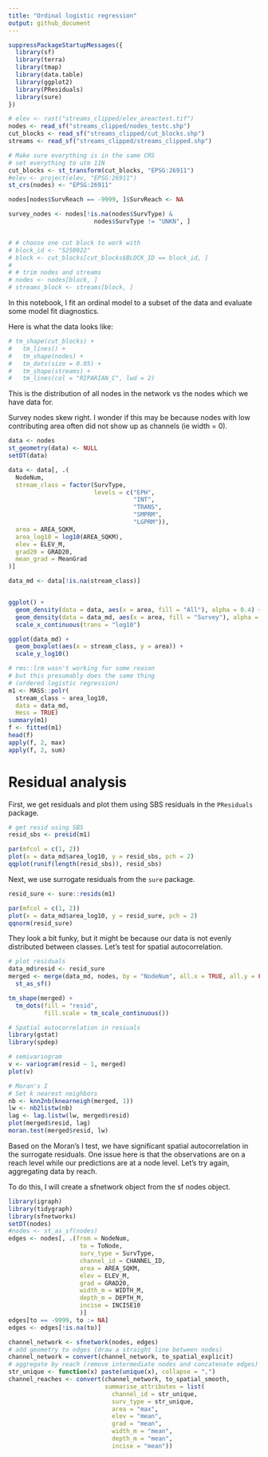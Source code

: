 ```yaml
---
title: "Ordinal logistic regression"
output: github_document
---
```


```r
suppressPackageStartupMessages({
  library(sf)
  library(terra)
  library(tmap)
  library(data.table)
  library(ggplot2)
  library(PResiduals)
  library(sure)
})

# elev <- rast("streams_clipped/elev_areactest.tif")
nodes <- read_sf("streams_clipped/nodes_testc.shp")
cut_blocks <- read_sf("streams_clipped/cut_blocks.shp")
streams <- read_sf("streams_clipped/streams_clipped.shp")
```

```r

# Make sure everything is in the same CRS
# set everything to utm 11N
cut_blocks <- st_transform(cut_blocks, "EPSG:26911")
#elev <- project(elev, "EPSG:26911")
st_crs(nodes) <- "EPSG:26911"

nodes[nodes$SurvReach == -9999, ]$SurvReach <- NA

survey_nodes <- nodes[!is.na(nodes$SurvType) & 
                        nodes$SurvType != "UNKN", ]


# # choose one cut block to work with
# block_id <- "S250922"
# block <- cut_blocks[cut_blocks$BLOCK_ID == block_id, ]
# 
# # trim nodes and streams 
# nodes <- nodes[block, ]
# streams_block <- streams[block, ]
```

In this notebook, I fit an ordinal model to a subset of the data and evaluate some model fit diagnostics. 

Here is what the data looks like: 

```r

# tm_shape(cut_blocks) +
#   tm_lines() +
#   tm_shape(nodes) + 
#   tm_dots(size = 0.05) +
#   tm_shape(streams) + 
#   tm_lines(col = "RIPARIAN_C", lwd = 2)

```

This is the distribution of all nodes in the network vs the nodes which we have data for. 

Survey nodes skew right. I wonder if this may be because nodes with low contributing area often did not show up as channels (ie width = 0). 


```r

data <- nodes
st_geometry(data) <- NULL
setDT(data)

data <- data[, .(
  NodeNum, 
  stream_class = factor(SurvType, 
                        levels = c("EPH", 
                                   "INT", 
                                   "TRANS", 
                                   "SMPRM", 
                                   "LGPRM")), 
  area = AREA_SQKM, 
  area_log10 = log10(AREA_SQKM), 
  elev = ELEV_M, 
  grad20 = GRAD20, 
  mean_grad = MeanGrad
)]

data_md <- data[!is.na(stream_class)]


ggplot() +
  geom_density(data = data, aes(x = area, fill = "All"), alpha = 0.4) +
  geom_density(data = data_md, aes(x = area, fill = "Survey"), alpha = 0.4) +
  scale_x_continuous(trans = "log10") 

ggplot(data_md) + 
  geom_boxplot(aes(x = stream_class, y = area)) + 
  scale_y_log10()

```

```r

# rms::lrm wasn't working for some reason
# but this presumably does the same thing
# (ordered logistic regression)
m1 <- MASS::polr(
  stream_class ~ area_log10, 
  data = data_md, 
  Hess = TRUE)
summary(m1)
f <- fitted(m1)
head(f)
apply(f, 2, max)
apply(f, 2, sum)

```

# Residual analysis

First, we get residuals and plot them using SBS residuals in the `PResiduals` package. 

```r
# get resid using SBS
resid_sbs <- presid(m1)

par(mfcol = c(1, 2))
plot(x = data_md$area_log10, y = resid_sbs, pch = 2)
qqplot(runif(length(resid_sbs)), resid_sbs)
```

Next, we use surrogate residuals from the `sure` package. 

```r
resid_sure <- sure::resids(m1)

par(mfcol = c(1, 2))
plot(x = data_md$area_log10, y = resid_sure, pch = 2)
qqnorm(resid_sure)
```

They look a bit funky, but it might be because our data is not evenly distributed between classes. Let's test for spatial autocorrelation. 

```r
# plot residuals
data_md$resid <- resid_sure
merged <- merge(data_md, nodes, by = "NodeNum", all.x = TRUE, all.y = FALSE) |> 
  st_as_sf()

tm_shape(merged) + 
  tm_dots(fill = "resid", 
          fill.scale = tm_scale_continuous())
```

```r
# Spatial autocorrelation in resiuals
library(gstat)
library(spdep)

# semivariogram
v <- variogram(resid ~ 1, merged)
plot(v)

# Moran's I
# Set k nearest neighbors
nb <- knn2nb(knearneigh(merged, 1))
lw <- nb2listw(nb)
lag <- lag.listw(lw, merged$resid)
plot(merged$resid, lag)
moran.test(merged$resid, lw)
```

Based on the Moran's I test, we have significant spatial autocorrelation in the 
surrogate residuals. 
One issue here is that the observations are on a reach level while our 
predictions are at a node level. Let's try again, aggregating data by reach. 

To do this, I will create a sfnetwork object from the sf nodes object. 

```r
library(igraph)
library(tidygraph)
library(sfnetworks)
setDT(nodes)
#nodes <- st_as_sf(nodes)
edges <- nodes[, .(from = NodeNum, 
                    to = ToNode, 
                    surv_type = SurvType,
                    channel_id = CHANNEL_ID, 
                    area = AREA_SQKM, 
                    elev = ELEV_M, 
                    grad = GRAD20, 
                    width_m = WIDTH_M, 
                    depth_m = DEPTH_M, 
                    incise = INCISE10
                    )]
edges[to == -9999, to := NA]
edges <- edges[!is.na(to)]

channel_network <- sfnetwork(nodes, edges)
# add geometry to edges (draw a straight line between nodes)
channel_network = convert(channel_network, to_spatial_explicit)
# aggregate by reach (remove intermediate nodes and concatenate edges)
str_unique <- function(x) paste(unique(x), collapse = ",")
channel_reaches <- convert(channel_network, to_spatial_smooth, 
                           summarise_attributes = list(
                             channel_id = str_unique, 
                             surv_type = str_unique,
                             area = "max", 
                             elev = "mean", 
                             grad = "mean", 
                             width_m = "mean", 
                             depth_m = "mean", 
                             incise = "mean"))

```



